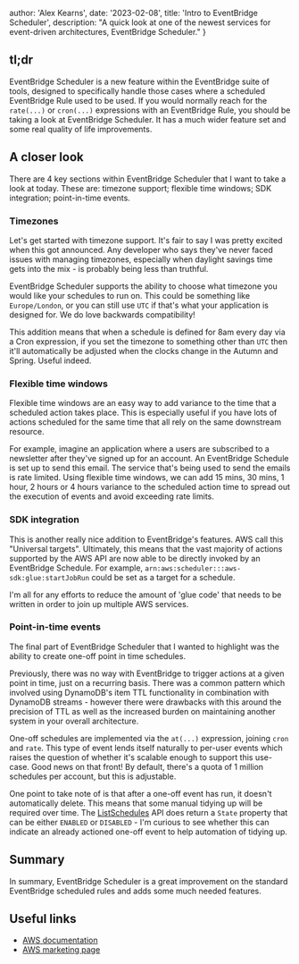 
  author: 'Alex Kearns',
  date: '2023-02-08',
  title: 'Intro to EventBridge Scheduler',
  description: "A quick look at one of the newest services for event-driven architectures, EventBridge Scheduler."
}


## tl;dr

EventBridge Scheduler is a new feature within the EventBridge suite of tools, designed to
specifically handle those cases where a scheduled EventBridge Rule used to be used. If you would
normally reach for the `rate(...)` or `cron(...)` expressions with an EventBridge Rule, you should
be taking a look at EventBridge Scheduler. It has a much wider feature set and some real quality of
life improvements.

## A closer look

There are 4 key sections within EventBridge Scheduler that I want to take a look at today. These are:
timezone support; flexible time windows; SDK integration; point-in-time events.

### Timezones

Let's get started with timezone support. It's fair to say I was pretty excited when this got
announced. Any developer who says they've never faced issues with managing timezones, especially
when daylight savings time gets into the mix - is probably being less than truthful.

EventBridge Scheduler supports the ability to choose what timezone you would like your schedules to
run on. This could be something like `Europe/London`, or you can still use `UTC` if that's what your
application is designed for. We do love backwards compatibility!

This addition means that when a schedule is defined for 8am every day via a Cron expression, if you
set the timezone to something other than `UTC` then it'll automatically be adjusted when the clocks
change in the Autumn and Spring. Useful indeed.

### Flexible time windows

Flexible time windows are an easy way to add variance to the time that a scheduled action takes
place. This is especially useful if you have lots of actions scheduled for the same time that all
rely on the same downstream resource.

For example, imagine an application where a users are subscribed to a newsletter after they've
signed up for an account. An EventBridge Schedule is set up to send this email. The service
that's being used to send the emails is rate limited. Using flexible time windows, we can add
15 mins, 30 mins, 1 hour, 2 hours or 4 hours variance to the scheduled action time to spread out
the execution of events and avoid exceeding rate limits.

### SDK integration

This is another really nice addition to EventBridge's features. AWS call this "Universal targets".
Ultimately, this means that the vast majority of actions supported by the AWS API are now able to be
directly invoked by an EventBridge Schedule. For example, `arn:aws:scheduler:::aws-sdk:glue:startJobRun`
could be set as a target for a schedule.

I'm all for any efforts to reduce the amount of 'glue code' that needs to be written in order to
join up multiple AWS services.

### Point-in-time events

The final part of EventBridge Scheduler that I wanted to highlight was the ability to create one-off
point in time schedules.

Previously, there was no way with EventBridge to trigger actions at a given point in time, just on a
recurring basis. There was a common pattern which involved using DynamoDB's item TTL functionality
in combination with DynamoDB streams - however there were drawbacks with this around the precision of
TTL as well as the increased burden on maintaining another system in your overall architecture.

One-off schedules are implemented via the `at(...)` expression, joining `cron` and `rate`. This type
of event lends itself naturally to per-user events which raises the question of whether it's
scalable enough to support this use-case. Good news on that front! By default, there's a quota of
1 million schedules per account, but this is adjustable.

One point to take note of is that after a one-off event has run, it doesn't automatically delete.
This means that some manual tidying up will be required over time. The [ListSchedules](https://docs.aws.amazon.com/scheduler/latest/APIReference/API_ListSchedules.html)
API does return a `State` property that can be either `ENABLED` or `DISABLED` - I'm curious to see
whether this can indicate an already actioned one-off event to help automation of tidying up.

## Summary

In summary, EventBridge Scheduler is a great improvement on the standard EventBridge scheduled rules
and adds some much needed features.

## Useful links

- [AWS documentation](https://docs.aws.amazon.com/scheduler/latest/UserGuide/what-is-scheduler.html)
- [AWS marketing page](https://aws.amazon.com/eventbridge/scheduler/)

